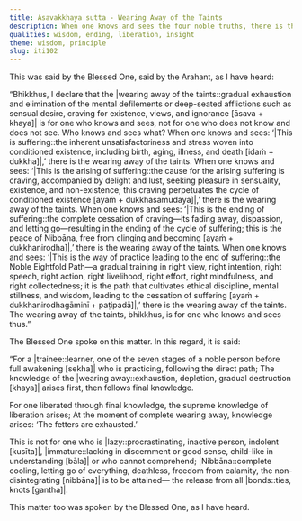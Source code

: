 ```yaml
---
title: Āsavakkhaya sutta - Wearing Away of the Taints
description: When one knows and sees the four noble truths, there is the wearing away of the taints.
qualities: wisdom, ending, liberation, insight
theme: wisdom, principle
slug: iti102
---
```


This was said by the Blessed One, said by the Arahant, as I have heard:

“Bhikkhus, I declare that the |wearing away of the taints::gradual exhaustion and elimination of the mental defilements or deep-seated afflictions such as sensual desire, craving for existence, views, and ignorance [āsava + khaya]| is for one who knows and sees, not for one who does not know and does not see. Who knows and sees what? When one knows and sees: ‘|This is suffering::the inherent unsatisfactoriness and stress woven into conditioned existence, including birth, aging, illness, and death [idaṁ + dukkha]|,’ there is the wearing away of the taints. When one knows and sees: ‘|This is the arising of suffering::the cause for the arising suffering is craving, accompanied by delight and lust, seeking pleasure in sensuality, existence, and non-existence; this craving perpetuates the cycle of conditioned existence [ayaṁ + dukkhasamudaya]|,’ there is the wearing away of the taints. When one knows and sees: ‘|This is the ending of suffering::the complete cessation of craving—its fading away, dispassion, and letting go—resulting in the ending of the cycle of suffering; this is the peace of Nibbāna, free from clinging and becoming [ayaṁ + dukkhanirodha]|,’ there is the wearing away of the taints. When one knows and sees: ‘|This is the way of practice leading to the end of suffering::the Noble Eightfold Path—a gradual training in right view, right intention, right speech, right action, right livelihood, right effort, right mindfulness, and right collectedness; it is the path that cultivates ethical discipline, mental stillness, and wisdom, leading to the cessation of suffering [ayaṁ + dukkhanirodhagāminī + paṭipadā]|,’ there is the wearing away of the taints. The wearing away of the taints, bhikkhus, is for one who knows and sees thus.”

The Blessed One spoke on this matter. In this regard, it is said:

“For a |trainee::learner, one of the seven stages of a noble person before full awakening [sekha]| who is practicing,
following the direct path;
The knowledge of the |wearing away::exhaustion, depletion, gradual destruction [khaya]| arises first,
then follows final knowledge.

For one liberated through final knowledge,
the supreme knowledge of liberation arises;
At the moment of complete wearing away, knowledge arises:
‘The fetters are exhausted.’

This is not for one who is |lazy::procrastinating, inactive person, indolent [kusīta]|,
|immature::lacking in discernment or good sense, child-like in understanding [bāla]| or who cannot comprehend;
|Nibbāna::complete cooling, letting go of everything, deathless, freedom from calamity, the non-disintegrating [nibbāna]| is to be attained—
the release from all |bonds::ties, knots [gantha]|.

This matter too was spoken by the Blessed One, as I have heard.